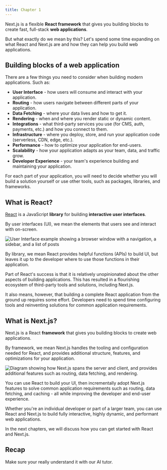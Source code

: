 ```yaml
---
title: Chapter 1
---
```



Next.js is a flexible **React framework** that gives you building blocks to
create fast, full-stack **web applications**.

But what exactly do we mean by this? Let's spend some time expanding on what
React and Next.js are and how they can help you build web applications.

## Building blocks of a web application

There are a few things you need to consider when building modern applications.
Such as:

- **User Interface** \- how users will consume and interact with your application.
- **Routing** \- how users navigate between different parts of your application.
- **Data Fetching** \- where your data lives and how to get it.
- **Rendering** \- when and where you render static or dynamic content.
- **Integrations** \- what third-party services you use (for CMS, auth, payments, etc.) and how you connect to them.
- **Infrastructure** \- where you deploy, store, and run your application code (serverless, CDN, edge, etc.).
- **Performance** \- how to optimize your application for end-users.
- **Scalability** \- how your application adapts as your team, data, and traffic grow.
- **Developer Experience** \- your team's experience building and maintaining your application.

For each part of your application, you will need to decide whether you will
build a solution yourself or use other tools, such as packages, libraries, and
frameworks.

## What is React?

[React](https://react.dev) is a JavaScript **library** for building
**interactive user interfaces**.

By user interfaces (UI), we mean the elements that users see and interact with
on-screen.

![User Interface example showing a browser window with a navigation, a sidebar, and a list of posts](/assets/learn-react-components.webp)


By library, we mean React provides helpful functions (APIs) to build UI, but
leaves it up to the developer where to use those functions in their
application.

Part of React's success is that it is relatively unopinionated about the other
aspects of building applications. This has resulted in a flourishing ecosystem
of third-party tools and solutions, including Next.js.

It also means, however, that building a complete React application from the
ground up requires some effort. Developers need to spend time configuring
tools and reinventing solutions for common application requirements.

## What is Next.js?

Next.js is a React **framework** that gives you building blocks to create web
applications.

By framework, we mean Next.js handles the tooling and configuration needed for
React, and provides additional structure, features, and optimizations for your
application.

![Diagram showing how Next.js spans the server and client, and provides additional features such as routing, data fetching, and
rendering.](/assets/learn-ecosystem.webp)



You can use React to build your UI, then incrementally adopt Next.js features
to solve common application requirements such as routing, data fetching, and
caching - all while improving the developer and end-user experience.

Whether you're an individual developer or part of a larger team, you can use
React and Next.js to build fully interactive, highly dynamic, and performant
web applications.

In the next chapters, we will discuss how you can get started with React and
Next.js.

## Recap

Make sure your really understand it with our AI tutor.
